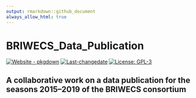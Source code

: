 ```yaml
---
output: rmarkdown::github_document
always_allow_html: true
---
```

<!-- README.md is generated from README.Rmd. Please edit that file -->
# BRIWECS_Data_Publication

[![Website - pkgdown](https://img.shields.io/badge/data-overview-blue)](https://tillrose.github.io/BRIWECS_Data_Publication/data_cleaning_and_overview.html)
[![Last-changedate](https://img.shields.io/badge/last%20change-`r gsub('-', '--', Sys.Date())`-green.svg)](
https://github.com/tillrose/BRIWECS_Data_Publication/commits/master)
[![License: GPL-3](https://img.shields.io/badge/License-GPL3-orange)](https://www.r-project.org/Licenses/)


## A collaborative work on a data publication for the seasons 2015–2019 of the BRIWECS consortium
